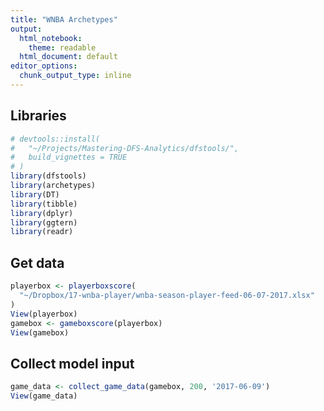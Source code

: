 ```yaml
---
title: "WNBA Archetypes"
output:
  html_notebook: 
    theme: readable
  html_document: default
editor_options: 
  chunk_output_type: inline
---
```


## Libraries
```r
# devtools::install(
#   "~/Projects/Mastering-DFS-Analytics/dfstools/",
#   build_vignettes = TRUE
# )
library(dfstools)
library(archetypes)
library(DT)
library(tibble)
library(dplyr)
library(ggtern)
library(readr)
```

## Get data
```r
playerbox <- playerboxscore(
  "~/Dropbox/17-wnba-player/wnba-season-player-feed-06-07-2017.xlsx"
)
View(playerbox)
gamebox <- gameboxscore(playerbox)
View(gamebox)
```

## Collect model input
```r
game_data <- collect_game_data(gamebox, 200, '2017-06-09')
View(game_data)
```

